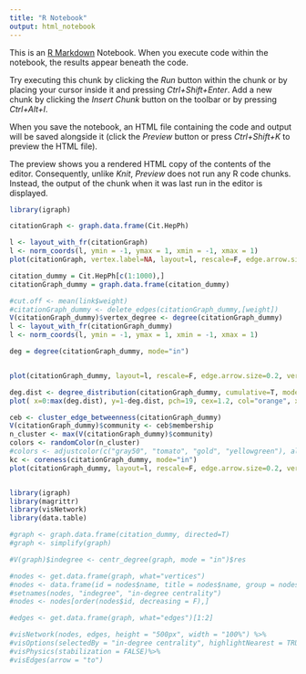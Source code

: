 ```yaml
---
title: "R Notebook"
output: html_notebook
---
```


This is an [R Markdown](http://rmarkdown.rstudio.com) Notebook. When you execute code within the notebook, the results appear beneath the code. 

Try executing this chunk by clicking the *Run* button within the chunk or by placing your cursor inside it and pressing *Ctrl+Shift+Enter*. 
Add a new chunk by clicking the *Insert Chunk* button on the toolbar or by pressing *Ctrl+Alt+I*.

When you save the notebook, an HTML file containing the code and output will be saved alongside it (click the *Preview* button or press *Ctrl+Shift+K* to preview the HTML file).

The preview shows you a rendered HTML copy of the contents of the editor. Consequently, unlike *Knit*, *Preview* does not run any R code chunks. Instead, the output of the chunk when it was last run in the editor is displayed.

```r
library(igraph)
```


```r
citationGraph <- graph.data.frame(Cit.HepPh)

l <- layout_with_fr(citationGraph)
l <- norm_coords(l, ymin = -1, ymax = 1, xmin = -1, xmax = 1)
plot(citationGraph, vertex.label=NA, layout=l, rescale=F, edge.arrow.size=0.2, vertex.size=7)
```

```r
citation_dummy = Cit.HepPh[c(1:1000),]
citationGraph_dummy = graph.data.frame(citation_dummy)

#cut.off <- mean(link$weight)
#citationGraph_dummy <- delete_edges(citationGraph_dummy,[weight])
V(citationGraph_dummy)$vertex_degree <- degree(citationGraph_dummy)
l <- layout_with_fr(citationGraph_dummy)
l <- norm_coords(l, ymin = -1, ymax = 1, xmin = -1, xmax = 1)

deg = degree(citationGraph_dummy, mode="in")


plot(citationGraph_dummy, layout=l, rescale=F, edge.arrow.size=0.2, vertex.size=4+deg, vertex.label.cex=.5, vertex.label=NA)

```

```r
deg.dist <- degree_distribution(citationGraph_dummy, cumulative=T, mode="out")
plot( x=0:max(deg.dist), y=1-deg.dist, pch=19, cex=1.2, col="orange", xlab="Degree", ylab="Cumulative Frequency")

```

```r
ceb <- cluster_edge_betweenness(citationGraph_dummy)
V(citationGraph_dummy)$community <- ceb$membership
n_cluster <- max(V(citationGraph_dummy)$community)
colors <- randomColor(n_cluster)
#colors <- adjustcolor(c("gray50", "tomato", "gold", "yellowgreen"), alpha=.6)
kc <- coreness(citationGraph_dummy, mode="in")
plot(citationGraph_dummy, layout=l, rescale=F, edge.arrow.size=0.2, vertex.size=4+deg, vertex.label.cex=.5, vertex.label=NA, vertex.color=colors[V(citationGraph_dummy)$community])
```

```r

```

```r
library(igraph)
library(magrittr)
library(visNetwork)
library(data.table)
```

```r
#graph <- graph.data.frame(citation_dummy, directed=T)
#graph <- simplify(graph)

#V(graph)$indegree <- centr_degree(graph, mode = "in")$res

#nodes <- get.data.frame(graph, what="vertices")
#nodes <- data.frame(id = nodes$name, title = nodes$name, group = nodes$indegree, indegree = #nodes$indegree)
#setnames(nodes, "indegree", "in-degree centrality")
#nodes <- nodes[order(nodes$id, decreasing = F),]

#edges <- get.data.frame(graph, what="edges")[1:2]

#visNetwork(nodes, edges, height = "500px", width = "100%") %>%
#visOptions(selectedBy = "in-degree centrality", highlightNearest = TRUE, nodesIdSelection = TRUE)%>%
#visPhysics(stabilization = FALSE)%>% 
#visEdges(arrow = "to")
```


